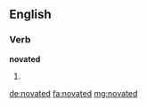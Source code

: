 ==English==

===Verb===
'''novated'''

# {{past of|novate}}

[[de:novated]]
[[fa:novated]]
[[mg:novated]]